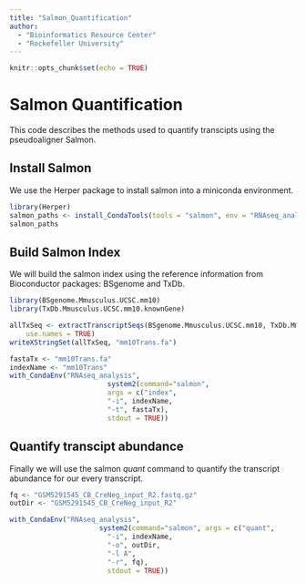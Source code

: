 ```yaml
---
title: "Salmon_Quantification"
author: 
  - "Bioinformatics Resource Center"
  - "Rockefeller University"
---
```


```r
knitr::opts_chunk$set(echo = TRUE)
```

# Salmon Quantification
 This code describes the methods used to quantify transcipts using the pseudoaligner Salmon. 

## Install Salmon
We use the Herper package to install salmon into a miniconda environment. 

```r
library(Herper)
salmon_paths <- install_CondaTools(tools = "salmon", env = "RNAseq_analysis")
salmon_paths

```

## Build Salmon Index
We will build the salmon index using the reference information from Bioconductor packages: BSgenome and TxDb.

```r
library(BSgenome.Mmusculus.UCSC.mm10)
library(TxDb.Mmusculus.UCSC.mm10.knownGene)

allTxSeq <- extractTranscriptSeqs(BSgenome.Mmusculus.UCSC.mm10, TxDb.Mmusculus.UCSC.mm10.knownGene,
    use.names = TRUE)
writeXStringSet(allTxSeq, "mm10Trans.fa")

fastaTx <- "mm10Trans.fa"
indexName <- "mm10Trans"
with_CondaEnv("RNAseq_analysis",
                        system2(command="salmon",
                        args = c("index",
                        "-i", indexName,
                        "-t", fastaTx),
                        stdout = TRUE))

```

## Quantify transcipt abundance
Finally we will use the salmon *quant* command to quantify the transcript abundance for our every transcript. 

```r

fq <- "GSM5291545_CB_CreNeg_input_R2.fastq.gz"
outDir <- "GSM5291545_CB_CreNeg_input_R2"

with_CondaEnv("RNAseq_analysis",
                      system2(command="salmon", args = c("quant",
                        "-i", indexName,
                        "-o", outDir,
                        "-l A",
                        "-r", fq),
                        stdout = TRUE))

```
